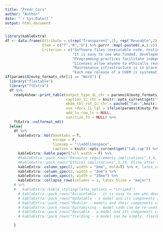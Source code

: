 ```yaml
---
title: "Predr_Cors"
author: "Author"
date: "`r Sys.Date()`"
output: html_document
---
```


\renewcommand{\arraystretch}{2}
```r
library(kableExtra) 
df <- data.frame(Attribute = c(rep("Transparent",2), rep("Reusable",2), rep("Updtatable",2)),
                 Item = c("T","R","U") %>% purrr::map(~paste0(.x,1:2)) %>% purrr::flatten_chr(),
                 Criterion = c("Software files (executable code, testing procedures and outcomes and non-confidential data) are publicly available.",
                               "It is easy to see who funded, developed and tested each part of the CHEM and to identify the modelling team’s assumptions, judgments and theories about CHEM development and use.",
                               "Programming practices facilitate independent reuse of model components.",
                               "Licenses allow anyone to ethically reuse model code and non-confidential data, in whole or in part, without charge, and for purposes that include the creation of derivative works.",
                               "Maintenance infrastructure is in place to support version control and collaboration with model users.",
                               "Each new release of a CHEM is systematically retested, with changes implemented to minimise disruptions for existing model users."))
if(params$X@outp_formats_chr[1] == "Word") {
  library("flextable")
  library("ftExtra")
  df %>%
    ready4show::print_table(output_type_1L_chr = params$X@outp_formats_chr[1],
                            caption_1L_chr = knitr::opts_current$get("tab.cap"),
                            mkdn_tbl_ref_1L_chr = paste0("tab:",knitr::opts_current$get("tab.id")),
                            use_rdocx_1L_lgl = ifelse(params$X@outp_formats_chr[1]=="Word",T,F),
                            add_to_row_ls = NULL,
                            sanitize_fn = NULL) %>%
    ftExtra::colformat_md()
  }else{
    df %>%
      kableExtra::kbl(booktabs = T, 
                      escape = F,
                      linesep = "\\addlinespace",
                      caption = knitr::opts_current$get("tab.cap")) %>%
      kableExtra::kable_paper(full_width = F) %>%
      #kableExtra::pack_rows("Resource requirements implications",1,4, hline_after = T) %>%
      #kableExtra::pack_rows("Ethical implications",5,14, hline_after = T) %>%
      kableExtra::column_spec(1, width = "8em", bold=T) %>% #, latex_valign = "m"
      kableExtra::column_spec(2, width = "3em") %>%
      kableExtra::column_spec(3, width = "28em") %>%
      kableExtra::collapse_rows(columns = 1, latex_hline = "major") 
    # %>%
    #   kableExtra::kable_styling(latex_options = "striped")
      # kableExtra::pack_rows("Accountable - it is easy to see who developed, tested and applied a model and how they did it.",1,7) %>%
      # kableExtra::pack_rows("Updatable - a model and its components are maintained and continuously improved.",17,20) %>%
      # kableExtra::pack_rows("Modular - models and their components can be combined to extend their scope",11,12) %>%
      # kableExtra::pack_rows("Epitomising - model code can be re-used in other decision contexts",13,15) %>%
      # kableExtra::pack_rows("Reusable - a model and its components can be used in other models and by other modellers.",8,16) #%>%
      # kableExtra::pack_rows("Yielding - a model can be simply, flexibly and reliably used as a decision aid",19,20)

    }
```